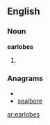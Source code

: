 ==English==
===Noun===
'''earlobes'''
# {{plural of|[[earlobe]]}}

===Anagrams===
* {{alphagram|abeelors}}
* [[sealbore#English|sealbore]]


[[ar:earlobes]]